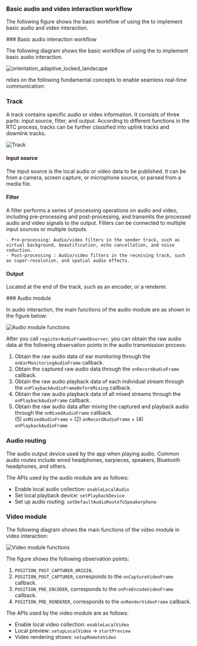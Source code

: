 <ProductWrapper notAllowed="voice-calling">

### Basic audio and video interaction workflow

The following figure shows the basic workflow of using the <Vpd k="SDK" /> to implement basic audio and video interaction.
</ProductWrapper>

<ProductWrapper product="voice-calling">
### Basic audio interaction workflow

The following diagram shows the basic workflow of using the <Vpd k="SDK" /> to implement basic audio interaction.
</ProductWrapper>

![orientation_adaptive_locked_landscape](/images/common/basic-audio-and-video.svg)

<Vg k="COMPANY" />  relies on the following fundamental concepts to enable seamless real-time communication:

<PlatformWrapper platform="web">

### Track

A track contains specific audio or video information. It consists of three parts: input source, filter, and output. According to different functions in the RTC process, tracks can be further classified into uplink tracks and downlink tracks.

![Track](/images/common/track.svg)

#### Input source

The input source is the local audio or video data to be published. It can be from a camera, screen capture, or microphone source, or parsed from a media file.

#### Filter 

A filter performs a series of processing operations on audio and video, including pre-processing and post-processing, and transmits the processed audio and video signals to the output. Filters can be connected to multiple input sources or multiple outputs.

    - Pre-processing: Audio/video filters in the sender track, such as virtual background, beautification, echo cancellation, and noise reduction.
    - Post-processing : Audio/video filters in the receiving track, such as super-resolution, and spatial audio effects.

#### Output

Located at the end of the track, such as an encoder, or a renderer.
</PlatformWrapper>

<PlatformWrapper notAllowed="web">
### Audio module

In audio interaction, the main functions of the audio module are as shown in the figure below:

![Audio module functions](/images/common/audio-module.svg)

After you call `registerAudioFrameObserver`, you can obtain the raw audio data at the following observation points in the audio transmission process:

1. Obtain the raw audio data of ear monitoring through the `onEarMonitoringAudioFrame` callback.  
2. Obtain the captured raw audio data through the `onRecordAudioFrame` callback.  
3. Obtain the raw audio playback data of each individual stream through the `onPlaybackAudioFrameBeforeMixing` callback.
4. Obtain the raw audio playback data of all mixed streams through the `onPlaybackAudioFrame` callback.
5. Obtain the raw audio data after mixing the captured and playback audio through the `onMixedAudioFrame` callback.  
    (5) `onMixedAudioFrame` = (2) `onRecordAudioFrame` + (4) `onPlaybackAudioFrame`

### Audio routing

The audio output device used by the app when playing audio. Common audio routes include wired headphones, earpieces, speakers, Bluetooth headphones, and others.

  The APIs used by the audio module are as follows:

  - Enable local audio collection: `enableLocalAudio`
  - Set local playback device: `setPlaybackDevice`
  - Set up audio routing: `setDefaultAudioRouteToSpeakerphone`

<ProductWrapper notAllowed="voice-calling">

### Video module

The following diagram shows the main functions of the video module in video interaction:

![Video module functions](/images/common/video-module.svg)

The figure shows the following observation points: 

1. `POSITION_POST_CAPTURER_ORIGIN`.
2. `POSITION_POST_CAPTURER`, corresponds to the `onCaptureVideoFrame` callback.
3. `POSITION_PRE_ENCODER`, corresponds to the `onPreEncodeVideoFrame` callback.
4. `POSITION_PRE_RENDERER`, corresponds to the `onRenderVideoFrame` callback.

The APIs used by the video module are as follows:

- Enable local video collection: `enableLocalVideo`
- Local preview: `setupLocalVideo` → `startPreview`
- Video rendering shows: `setupRemoteVideo`

</ProductWrapper>

</PlatformWrapper>